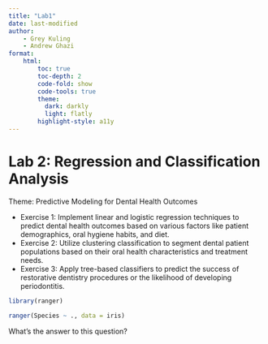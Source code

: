```yaml
---
title: "Lab1"
date: last-modified
author: 
    - Grey Kuling
    - Andrew Ghazi
format: 
    html:
        toc: true
        toc-depth: 2
        code-fold: show
        code-tools: true
        theme: 
          dark: darkly
          light: flatly
        highlight-style: a11y
---
```


# Lab 2: Regression and Classification Analysis

Theme: Predictive Modeling for Dental Health Outcomes

* Exercise 1: Implement linear and logistic regression techniques to predict dental health outcomes based on various factors like patient demographics, oral hygiene habits, and diet.
* Exercise 2: Utilize clustering classification to segment dental patient populations based on their oral health characteristics and treatment needs.
* Exercise 3: Apply tree-based classifiers to predict the success of restorative dentistry procedures or the likelihood of developing periodontitis.


```r
library(ranger)

ranger(Species ~ ., data = iris)

```

::: {.callout-tip title="Exercise"}
What's the answer to this question?
:::
